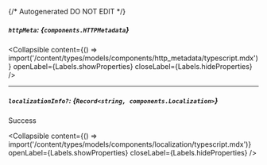 {/* Autogenerated DO NOT EDIT  */}

##### `httpMeta`: *{`components.HTTPMetadata`}*

<Collapsible content={() => import('/content/types/models/components/http_metadata/typescript.mdx')} openLabel={Labels.showProperties} closeLabel={Labels.hideProperties} />


---
##### `localizationInfo?`: *{`Record<string, components.Localization>`}*
Success

<Collapsible content={() => import('/content/types/models/components/localization/typescript.mdx')} openLabel={Labels.showProperties} closeLabel={Labels.hideProperties} />



